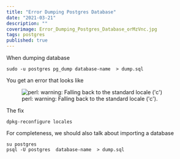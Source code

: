 ```yaml
---
title: "Error Dumping Postgres Database"
date: "2021-03-21"
description: ""
coverimage: Error_Dumping_Postgres_Database_orMzVnc.jpg
tags: postgres
published: true
---
```


When dumping database
```
sudo -u postgres pg_dump database-name  > dump.sql
```

You get an error that looks like 

<figure class="figure text-center col-xs-12 col-sm-12 col-lg-12">
<img src="532719ab-7409-4371-9037-be1ce0637a23.png" class="img-fluid" alt="perl: warning: Falling back to the standard locale ('c')">
  <figcaption class="figure-caption text-center fw-normal text-dark">perl: warning: Falling back to the standard locale ('c').</figcaption>
</figure>


The fix

```
dpkg-reconfigure locales
```

For completeness, we should also talk about importing a database 
```
su postgres
psql -U postgres  database-name  > dump.sql
```